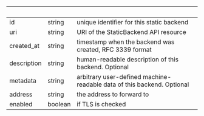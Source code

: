 | &nbsp;      | &nbsp;  | &nbsp;                                                                 |
| ----------- | ------- | ---------------------------------------------------------------------- |
| id          | string  | unique identifier for this static backend                              |
| uri         | string  | URI of the StaticBackend API resource                                  |
| created_at  | string  | timestamp when the backend was created, RFC 3339 format                |
| description | string  | human-readable description of this backend. Optional                   |
| metadata    | string  | arbitrary user-defined machine-readable data of this backend. Optional |
| address     | string  | the address to forward to                                              |
| enabled     | boolean | if TLS is checked                                                      |
